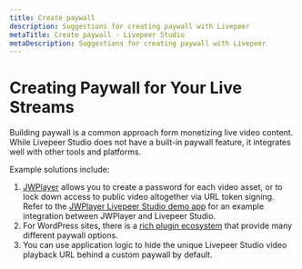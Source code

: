 ```yaml
---
title: Create paywall
description: Suggestions for creating paywall with Livepeer
metaTitle: Create paywall - Livepeer Studio
metaDescription: Suggestions for creating paywall with Livepeer
---
```


# Creating Paywall for Your Live Streams

Building paywall is a common approach form monetizing live video content. While
Livepeer Studio does not have a built-in paywall feature, it integrates well with
other tools and platforms.

Example solutions include:

1. [JWPlayer](https://www.jwplayer.com/) allows you to create a password for
   each video asset, or to lock down access to public video altogether via URL
   token signing. Refer to the
   [JWPlayer Livepeer Studio demo app](https://github.com/livepeer/livepeer-jwplayer-demo)
   for an example integration between JWPlayer and Livepeer Studio.
2. For WordPress sites, there is a
   [rich plugin ecosystem](https://wordpress.org/plugins/search/paywall/) that
   provide many different paywall options.
3. You can use application logic to hide the unique Livepeer Studio video playback
   URL behind a custom paywall by default.
